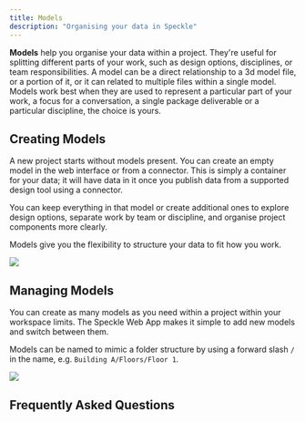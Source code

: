 ```yaml
---
title: Models  
description: "Organising your data in Speckle"
---
```


**Models** help you organise your data within a project. They're useful for splitting 
different parts of your work, such as design options, disciplines, or team responsibilities. 
A model can be a direct relationship to a 3d model file, or a portion of it, or it can related
to multiple files within a single model. Models work best when they are used to represent a 
particular part of your work, a focus for a conversation, a single package deliverable
or a particular discipline, the choice is yours.

## Creating Models

A new project starts without models present. You can create an empty model in the web interface or
from a connector. This is simply a container for your data; it will have data in it 
once you publish data from a supported design tool using a connector.

You can keep everything in that model or create additional ones to explore design options, 
separate work by team or discipline, and organise project components more clearly.

Models give you the flexibility to structure your data to fit how you work.

<Frame>
<img src="/images/workspaces/mode-folder-structure.jpg"/>
</Frame>

## Managing Models

You can create as many models as you need within a project within your workspace limits.
The Speckle Web App makes it simple to add new models and switch between them.

Models can be named to mimic a folder structure by using a forward slash `/` in the name, 
e.g. `Building A/Floors/Floor 1`.

<Frame>
<img src="/images/workspaces/mode-folder-create.jpg"/>
</Frame>

## Frequently Asked Questions

<Models />
